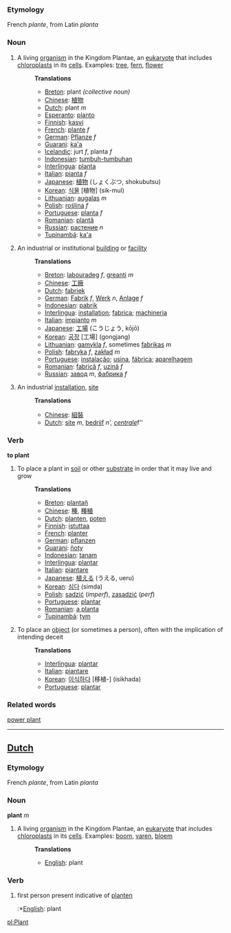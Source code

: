 ===Etymology===
French ''plante'', from Latin ''planta''

===Noun===
#A living [[organism]] in the Kingdom Plantae, an [[eukaryote]] that includes [[chloroplast]]s in its [[cell]]s.  Examples: [[tree]], [[fern]], [[flower]]
#:'''Translations'''
#:*[[Breton]]: plant ''(collective noun)''
#:*[[Chinese]]: [[植物]]
#:*[[Dutch]]: plant ''m''
#:*[[Esperanto]]: [[planto]]
#:*[[Finnish]]: [[kasvi]]
#:*[[French]]: [[plante]] ''f''
#:*[[German]]: [[Pflanze]] ''f''
#:*[[Guarani]]: [[ka'a]]
#:*[[Icelandic]]: jurt ''f'', planta ''f''
#:*[[Indonesian]]: [[tumbuh-tumbuhan]]
#:*[[Interlingua]]: [[planta]]
#:*[[Italian]]: [[pianta]] ''f''
#:*[[Japanese]]: [[植物]] (しょくぶつ, shokubutsu)
#:*[[Korean]]: [[식물]] [植物] (sik-mul)
#:*[[Lithuanian]]: [[augalas]] ''m''
#:*[[Polish]]: [[roślina]] ''f''
#:*[[Portuguese]]: [[planta]] ''f''
#:*[[Romanian]]: [[plantă]]
#:*[[Russian]]: [[растение]] ''n''
#:*[[Tupinambá]]: [[ka'a]]
#An industrial or institutional [[building]] or [[facility]]
#:'''Translations'''
#:*[[Breton]]: [[labouradeg]] ''f'', [[greanti]] ''m''
#:*[[Chinese]]: [[工廠]]
#:*[[Dutch]]: [[fabriek]]
#:*[[German]]: [[Fabrik]] ''f'', [[Werk]] ''n'', [[Anlage]] ''f''
#:*[[Indonesian]]: [[pabrik]]
#:*[[Interlingua]]: [[installation]]; [[fabrica]]; [[machineria]]
#:*[[Italian]]: [[impianto]] ''m''
#:*[[Japanese]]: [[工場]] (こうじょう, kōjō)
#:*[[Korean]]: [[공장]] [工場] (gongjang)
#:*[[Lithuanian]]: [[gamykla]] ''f'', sometimes [[fabrikas]] ''m''
#:*[[Polish]]: [[fabryka]] ''f'', [[zakład]] ''m''
#:*[[Portuguese]]: [[instalação]]; [[usina]], [[fábrica]]; [[aparelhagem]]
#:*[[Romanian]]: [[fabrică]] ''f'', [[uzină]] ''f''
#:*[[Russian]]: [[завод]] ''m'', [[фабрика]] ''f''
#An industrial [[installation]], [[site]]
#:'''Translations'''
#:*[[Chinese]]: [[組裝]]
#:*[[Dutch]]: [[site]] ''m'', [[bedrijf]] ''n', [[centrale]] ''f''

===Verb===
'''to plant'''

#To place a plant in [[soil]] or other [[substrate]] in order that it may live and grow
#:'''Translations'''
#:*[[Breton]]: [[plantañ]]
#:*[[Chinese]]: [[種]], [[種稙]]
#:*[[Dutch]]: [[planten]], [[poten]]
#:*[[Finnish]]: [[istuttaa]]
#:*[[French]]: [[planter]]
#:*[[German]]: [[pflanzen]]
#:*[[Guarani]]: [[ñoty]]
#:*[[Indonesian]]: [[tanam]]
#:*[[Interlingua]]: [[plantar]]
#:*[[Italian]]: [[piantare]]
#:*[[Japanese]]: [[植える]] (うえる, ueru)
#:*[[Korean]]: [[심다]] (simda)
#:*[[Polish]]: [[sadzić]] (''imperf''), [[zasadzić]] (''perf'')
#:*[[Portuguese]]: [[plantar]]
#:*[[Romanian]]: [[a planta]]
#:*[[Tupinambá]]: [[tym]]
#To place an [[object]] (or sometimes a person), often with the implication of intending deceit
#:'''Translations'''
#:*[[Interlingua]]: [[plantar]]
#:*[[Italian]]: [[piantare]]
#:*[[Korean]]: [[이식하다]] [移植-] (isikhada)
#:*[[Portuguese]]: [[plantar]]

===Related words===
[[power plant]]

----
==[[Dutch]]==
===Etymology===
French ''plante'', from Latin ''planta''

===Noun===
'''plant''' ''m''

#A living [[organism]] in the Kingdom Plantae, an [[eukaryote]] that includes [[chloroplast]]s in its [[cell]]s.  Examples: [[boom]], [[varen]], [[bloem]]
#:'''Translations'''
#:*[[English]]: plant

===Verb===
# first person present indicative of [[planten]]
#:*[[English]]: plant

[[pl:Plant]]